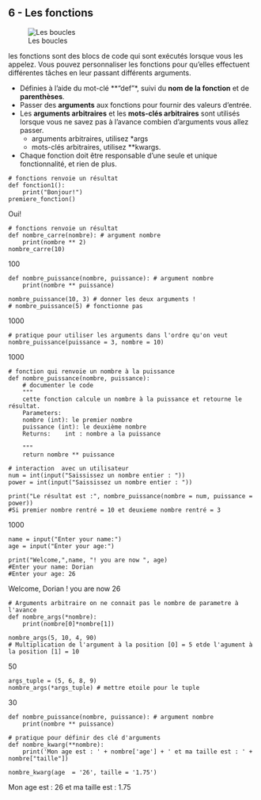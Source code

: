 ## 6 - Les fonctions

![Les boucles](https://nsinfo.yo.fr/images/menu_python.jpg)

les fonctions sont des blocs de code qui sont exécutés lorsque vous les appelez. Vous pouvez personnaliser les fonctions pour qu'elles effectuent différentes tâches en leur passant différents arguments.

- Définies à l'aide du mot-clé **"def"*, suivi du **nom de la fonction** et de **parenthèses**.
- Passer des **arguments** aux fonctions pour fournir des valeurs d'entrée.
- Les **arguments arbitraires** et les **mots-clés arbitraires** sont utilisés lorsque vous ne savez pas à l'avance combien d'arguments vous allez passer.
    - arguments arbitraires, utilisez *args
    - mots-clés arbitraires, utilisez **kwargs.
- Chaque fonction doit être responsable d’une seule et unique fonctionnalité, et rien de plus.

```.python
# fonctions renvoie un résultat 
def fonction1():
    print("Bonjour!")
premiere_fonction()
```
Oui!

```.python
# fonctions renvoie un résultat 
def nombre_carre(nombre): # argument nombre
    print(nombre ** 2)
nombre_carre(10)
```
100

```.python
def nombre_puissance(nombre, puissance): # argument nombre
    print(nombre ** puissance)
```

```.python
nombre_puissance(10, 3) # donner les deux arguments !
# nombre_puissance(5) # fonctionne pas
```
1000

```.python
# pratique pour utiliser les arguments dans l'ordre qu'on veut
nombre_puissance(puissance = 3, nombre = 10) 
```
1000

```.python
# fonction qui renvoie un nombre à la puissance
def nombre_puissance(nombre, puissance): 
    # documenter le code
    """
    cette fonction calcule un nombre à la puissance et retourne le résultat.    
    Parameters:    
    nombre (int): le premier nombre 
    puissance (int): le deuxième nombre    
    Returns:    int : nombre a la puissance     
    
    """
    return nombre ** puissance

# interaction  avec un utilisateur 
num = int(input("Saississez un nombre entier : "))
power = int(input("Saississez un nombre entier : "))

print("Le résultat est :", nombre_puissance(nombre = num, puissance = power))
#Si premier nombre rentré = 10 et deuxieme nombre rentré = 3
```
1000


```.python
name = input("Enter your name:")
age = input("Enter your age:")

print("Welcome,",name, "! you are now ", age)
#Enter your name: Dorian 
#Enter your age: 26
```
Welcome, Dorian ! you are now  26

```.python
# Arguments arbitraire on ne connait pas le nombre de parametre à l'avance
def nombre_args(*nombre):
    print(nombre[0]*nombre[1])
```

```.python
nombre_args(5, 10, 4, 90)
# Multiplication de l'argument à la position [O] = 5 etde l'agument à la position [1] = 10
```
50

```.python
args_tuple = (5, 6, 8, 9)
nombre_args(*args_tuple) # mettre etoile pour le tuple
```
30

```.python
def nombre_puissance(nombre, puissance): # argument nombre
    print(nombre ** puissance)
```


```.python
# pratique pour définir des clé d'arguments
def nombre_kwarg(**nombre):
    print('Mon age est : ' + nombre['age'] + ' et ma taille est : ' + nombre["taille"])
```

```.python
nombre_kwarg(age  = '26', taille = '1.75')
```
Mon age est : 26 et ma taille est : 1.75

